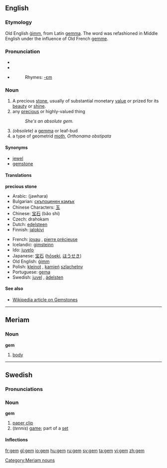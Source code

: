 ==English==

{{wikipediapar|gemstone}}
===Etymology===
Old English [[gimm|ġimm]], from Latin [[gemma]].  The word was refashioned in Middle English under the influence of Old French [[gemme]].

===Pronunciation===
* {{AHD|jĕm}}
* {{IPA|/ʤɛm/}}
* {{SAMPA|/dZem/}}
*:Rhymes: [[Rhymes:English:-ɛm|-ɛm]]

===Noun===
{{en-noun}}

#A precious [[stone]], usually of substantial monetary [[value]] or prized for its [[beauty]] or [[shine]].
# any [[precious]] or highly-valued thing
#:''She's an absolute gem.''
# ''(obsolete)'' a [[gemma]] or leaf-bud
# a type of geometrid [[moth]], ''Orthonama obstipata''

====Synonyms====
*[[jewel]]
*[[gemstone]]

====Translations====
'''precious stone'''
{{top}}
*Arabic: {{ARchar|[[جوهرة]]}} (jawhara)
*Bulgarian: [[скъпоценен камък]] {{m}}
*Chinese Characters: [[玉]]
*Chinese: [[宝石]] (bǎo shí)
*Czech: drahokam  {{m}}
*Dutch: [[edelsteen]] {{m}}
*Finnish: [[jalokivi]]
{{mid}}
*French: [[joyau]] {{m}}, [[pierre précieuse]] {{f}}
*Icelandic: [[gimsteinn]] {{m}}
*Ido: [[juvelo]]
*Japanese: [[宝石]] ([[hōseki]], [[ほうせき]])
*Old English: [[gimm|ġimm]] {{m}}
*Polish: [[klejnot]] {{m}}, [[kamień]] [[szlachetny]] {{m}}
*Portuguese: [[gema]] {{f}}
*Swedish: [[juvel]] {{c}}, [[ädelsten]] {{c}}
{{bottom}}

====See also====
*[[w:gemstone|Wikipedia article on Gemstones]]
----
==Meriam==
===Noun===
'''gem'''

# [[body]]
[[Category:Meriam nouns]]
----

==Swedish==

===Pronunciations===
{{IPA|/geːm/}}

===Noun===
'''gem'''

#[[paper clip]]
#(''tennis'') [[game]]; part of a [[set]]

====Inflections====
{{sv-noun|gender=Neuter|gem|gemet|gem|gemen|gems|gemets|gems|gemens}}

[[fr:gem]]
[[gl:gem]]
[[io:gem]]
[[hu:gem]]
[[ru:gem]]
[[sv:gem]]
[[ta:gem]]
[[vi:gem]]
[[zh:gem]]